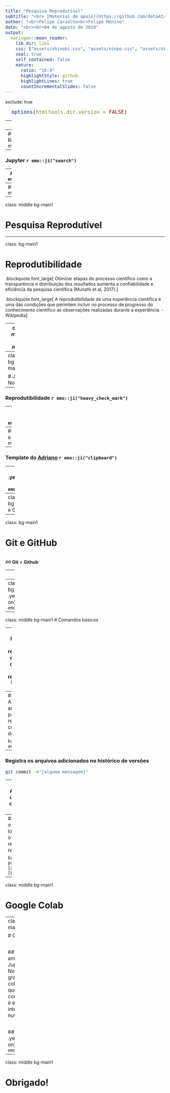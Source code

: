 ```yaml
---
title: "Pesquisa Reprodutível"
subtitle: "<br> [Material de apoio](https://github.com/dataAt/introducao-analise-de-dados)"
author: "<br>Felipe Carvalho<br>Felipe Menino"
date: "<br><br>04 de agosto de 2019"
output:
  xaringan::moon_reader:
    lib_dir: libs
    css: ["assets/shinobi.css", "assets/ninpo.css", "assets/ninjutsu.css"]
    seal: true
    self_contained: false
    nature:
      ratio: "16:9"
      highlightStyle: github
      highlightLines: true
      countIncrementalSlides: false
---
```

exclude: true
<style type="text/css">
code.r{
  font-size: 16px;
}
pre {
  font-size: 16px !important;
}
</style>
```r
  options(htmltools.dir.version = FALSE)
```

---
class: bg-main1

# Agenda

--
### Pesquisa Reprodutível `r emo::ji("scientist")`

--
### Jupyter `r emo::ji("search")`

--
### Git e Github `r emo::ji("personal")`

--
### Google Colab `r emo::ji("math")`



---
class: middle bg-main1

# Pesquisa Reprodutível 

---

class: bg-main1

# Reprodutibilidade 

.blockquote.font_large[
Otimizar etapas do processo científico como a transparência e distribuição dos resultados aumenta a confiabilidade e eficiência da pesquisa científica (Munafò et al, 2017).
]

.blockquote.font_large[
A reprodutibilidade de uma experiência científica é uma das condições que permitem incluir no processo de progresso do conhecimento científico as observações realizadas durante a experiência. - Wikipedia
]

<!-- <div style="text-align: center;padding-bottom: 15px;box-sizing: border-box;"> -->
<!--     <img src="./slide_img/cienciareprodutivel.png" alt="Snow" style="width: 60%;top: -50px; margin: 0 auto;"> -->
<!--   </div> -->
 
 <!--
 
<div class="row">
  <div class="column">
    <img src="./slide_img/img1.png" alt="Snow" style="float: left;">
  </div>
  <div class="column">
    <img src="./slide_img/img2.png" alt="Mountains" style="float: right;">
  </div>
</div> 
-->

---
class: middle bg-main1

# Jupyter Notebook

---
class: bg-main1

# Jupyter Notebook

--
### Reprodutibilidade `r emo::ji("heavy_check_mark")`

--
### Documentos Interativos `r emo::ji("heavy_check_mark")`

--
### Apresentações bonitas e amigáveis! `r emo::ji("heavy_check_mark")`

--
### Template do [Adriano](https://github.com/AdrianoPereira/project-cap394/blob/master/src/EDA.ipynb) `r emo::ji("clipboard")`

--
### .yellow[Hands-on] `r emo::ji("hand")`

---
class: middle bg-main1
# Git e GitHub

---
class: bg-main1

# Git e GitHub

<br>
## **Git** $\neq$ **Github**

--
<br>

## **Git**: sistema de controle de versões e o **GitHub**: é uma plataforma de hospedagem de código-fonte com controle de versão usando o Git.

<br>

---
class: middle bg-main1
# .yellow[Hands-on] `r emo::ji("hand")`

---

class: middle bg-main1
# Comandos básicos

--
### Inicializa um repositório existente como um Git repositório
```bash
git init
```

--
### Adição dos arquivos para realizar o controle de versão

```bash
git add .
```

--
### Registra os arquivos adicionados no histórico de versões

```bash
git commit -m"[alguma mensagem]"
```

--
### Adiciona uma URL como um alias

```bash
  git remote add [alias] [url]
```

--
### Envia o commit local para o repositório remoto 

```bash
git push [alias][branch]
```

---
class: middle bg-main1

# Google Colab

---
class: bg-main1

# Google Colab

<br>

## É um ambiente de Jupyter Notebook gratuito e colaborativo que não requer configuração e é executado inteiramente na nuvem.

<br>

## .yellow[Hands-on] `r emo::ji("hand")`

---
class: middle bg-main1

# Obrigado!